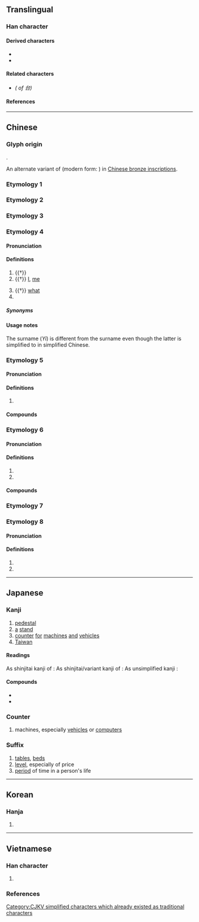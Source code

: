 {{also|臺|檯|颱|枱}}
{{character info/new}}
==Translingual==
{{stroke order|strokes=5}}
{{ja-forms|台|台|[[臺]]/台}}

===Han character===
{{Han char|rn=30|rad=口|as=02|sn=5|four=23600|canj=IR|ids=⿱厶口}}

====Derived characters====
* {{l|mul|[[佁]], [[冶]], [[咍]], [[坮]], [[始]], [[孡]], [[𭘚]], [[怡]], [[抬]], [[治]], [[迨]], [[𣅿]], [[胎]], [[枱]], [[殆]], [[𣭆]], [[炲]], [[珆]], [[兘]], [[𤫳]], [[眙]], [[𥙉]], [[秮]], [[𥹋]], [[紿]]([[绐]]), [[耛]], [[𧉟]], [[詒]]([[诒]]), [[貽]]([[贻]]), [[跆]], [[軩]], [[鈶]]([[𬭀]]), [[𣖤]], [[颱]], [[飴]]([[饴]]), [[駘]]([[骀]]), [[𩲥]], [[鮐]]([[鲐]]), [[𩿡]], [[齝]]}}
* {{l|mul|[[乨]], [[刣]], [[𠄩]], [[𠡇]], [[㣍]], [[邰]], [[𪱜]], [[㰧]], [[𢦯]], [[瓵]], [[𫨩]], [[𧠜]], [[辝]], [[𩒎]]([[𫖭]]), [[苔]], [[笞]], [[㾂]], [[怠]], [[枲]], [[炱]], [[𥁐]], [[𫢼]], [[𬆗]], [[𮩻]], [[袬]], [[囼]]}}

====Related characters====
* {{l|mul|[[臺]]}} ''({{w|Traditional Chinese|Traditional form}} of 台)''

====References====
{{Han ref|kx=0172.130|dkj=03246|dj=0384.010|hdz=10575.020|uh=53F0}}

----

==Chinese==

===Glyph origin===
{{Han etym}}
{{Han compound|㠯|口|c1=p|c2=s|t2=mouth|ls=psc}}.

An alternate variant of {{och-l|㠯}} (modern form: {{m|zh|以}}) in [[w:Chinese bronze inscriptions|Chinese bronze inscriptions]].

===Etymology 1===
{{zh-see|臺}}

===Etymology 2===
{{zh-see|颱}}

===Etymology 3===
{{zh-see|檯}}

===Etymology 4===
{{zh-forms}}
{{zh-wp|zh:台姓}}

====Pronunciation====
{{zh-pron
|m=yí
|c=ji4
|h=
|mn=î
|w=
|mc=1
|oc=1,4
|ma=
|cat=a,pron,pn
}}

====Definitions====
{{zh-hanzi}}

# {{†}} {{zh-original|怡|[[happy]], [[pleased]]}}
# {{†}} [[I]], [[me]]
#: {{zh-x|非 台{yí} 小子 敢 行 稱 亂。|It is not '''I''', the little child, who dare to raise a rebellion.|CL|ref=Shangshu}}
# {{†}} [[what]]
# {{surname|zh}}

=====Synonyms=====
{{zh-dial|我}}

====Usage notes====
The surname {{lang|zh|台}} (''Yí'') is different from the surname {{zh-l|臺*|Tái}} even though the latter is simplified to {{lang|zh|台}} in simplified Chinese.

===Etymology 5===
{{zh-forms}}

====Pronunciation====
{{zh-pron
|m=tāi
|c=toi1
|h=
|mn=thai
|w=
|mc=2
|oc=n,1
|ma=
|cat=pn
}}

====Definitions====
{{zh-hanzi}}

# {{zh-used2|p}}

====Compounds====
{{zh-der|天台山|台州}}

===Etymology 6===
{{zh-forms}}

====Pronunciation====
{{zh-pron
|m=tái
|mc=2
|oc=n,1
|ma=
|cat=pn
}}

====Definitions====
{{zh-hanzi}}

# {{zh-used|三台}}
# {{zh-alt-form|邰}}
====Compounds====
{{zh-der|台山}}

===Etymology 7===
{{zh-see|鮐|v}}

===Etymology 8===
{{zh-forms}}
====Pronunciation====
{{zh-pron
|m=sì
|cat=v,n
}}

====Definitions====
{{zh-hanzi}}

# {{zh-alt-form|嗣}}
# {{zh-alt-form|始}}

----

==Japanese==
{{ja-kanji forms|台|臺}}
 
===Kanji===
{{ja-kanji|grade=2|rs=口02|kyu=臺}}
 
# [[pedestal]]
# [[a]] [[stand]]
# [[counter]] [[for]] [[machines]] [[and]] [[vehicles]]
# [[Taiwan]]
 
====Readings====
As shinjitai kanji of {{ja-l|臺}}:
{{ja-readings
|goon=だい
|kanon=たい
|kun=うてな-, しもべ-, つかさ-, よろこぶ-, われ-
|nanori=だい, もと
}}
As shinjitai/variant kanji of {{ja-l|颱}}:
{{ja-readings
|goon=たい
|kanon=たい
}}
As unsimplified kanji {{ja-l|台}}:
{{ja-readings
|goon=い
|kanon=い
}}
 
====Compounds====
* {{ja-r|仙%台|せん%だい}}
* {{ja-r|台%所|だい%どころ}}

===Counter===
{{ja-pos|だい|counter}}
 
# machines, especially [[vehicles]] or [[computer]]s
 
===Suffix===
{{ja-pos|だい|suffix}}
 
# [[table]]s, [[bed]]s
# [[level]], especially of price
# [[period]] of time in a person's life

----

==Korean==

===Hanja===
{{ko-hanja|hangeul=[[태]], [[이]], [[대]]|rv=tae, i, dae|mr=t'ae, i, dae}}

# {{rfdef|ko|sort=口02}}

----

==Vietnamese==

===Han character===
{{vi-readings|rs=口02
|hanviet=thai-tdcndg;tdcntd;gdhn, đài-tdcntd;gdhn
|phienthiet=湯來 thang lai, 堂來 đoàng lai
|nom=thơi-tdcndg;tdcntd;gdhn;btcn;taberd, thai-tdcndg;tdcntd;gdhn;taberd, thay-tdcndg;tdcntd;btcn;taberd, hay-tdcndg;tdcntd, đài-tdcntd;btcn, thài-tdcntd, hai-gdhn, đày-btcn
}}

# {{rfdef|vi|sort=口02}}

===References===
<references/>

[[Category:CJKV simplified characters which already existed as traditional characters]]
